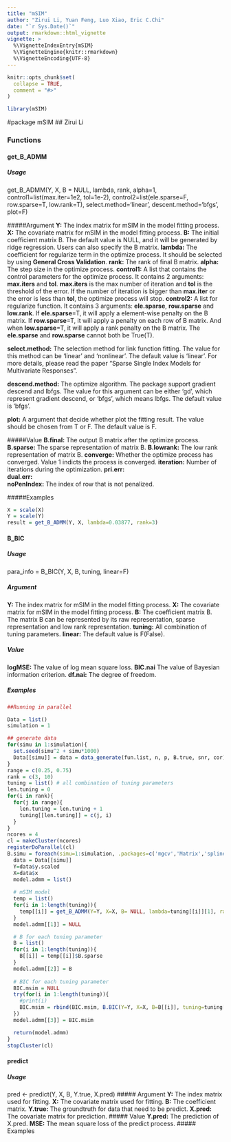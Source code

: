 ---
title: "mSIM"
author: "Zirui Li, Yuan Feng, Luo Xiao, Eric C.Chi"
date: "`r Sys.Date()`"
output: rmarkdown::html_vignette
vignette: >
  %\VignetteIndexEntry{mSIM}
  %\VignetteEngine{knitr::rmarkdown}
  %\VignetteEncoding{UTF-8}
---

```{r, include = FALSE}
knitr::opts_chunk$set(
  collapse = TRUE,
  comment = "#>"
)
```

```{r setup}
library(mSIM)
```


#package mSIM
## Zirui Li

### Functions

#### get_B_ADMM

##### Usage
get_B_ADMM(Y, X, B = NULL, lambda, rank, alpha=1, control1=list(max.iter=1e2, tol=1e-2), control2=list(ele.sparse=F, row.sparse=T, low.rank=T), select.method='linear', descent.method='bfgs', plot=F)

#####Argument
**Y:**  The index matrix for mSIM in the model fitting process.
**X:**  The covariate matrix for mSIM in the model fitting process.
**B:**  The initial coefficient matrix B. The default value is NULL, and it will be generated by ridge regression. Users can also specify the B matrix.
**lambda:**  The coefficient for regularize term in the optimize process. It should be selected by using **General Cross Validation**.
**rank:**  The rank of final B matrix.
**alpha:**  The step size in the optimize process.
**control1:**  A list that contains the control parameters for the optimize process. It contains 2 arguments: **max.iters** and **tol**. **max.iters** is the max number of iteration and **tol** is the threshold of the error. If the number of iteration is bigger than **max.iter** or the error is less than **tol**, the optimize process will stop.
**control2:**  A list for regularize function. It contains 3 arguments: **ele.sparse**, **row.sparse** and **low.rank**. If **ele.sparse**=T, it will apply a element-wise penalty on the B matrix. If **row.sparse**=T, it will apply a penalty on each row of B matrix. And when **low.sparse**=T, it will apply a rank penalty on the B matrix. The **ele.sparse** and **row.sparse** cannot both be True(T).

**select.method:**  The selection method for link function fitting. The value for this method can be 'linear' and 'nonlinear'. The default value is 'linear'. For more details, please read the paper "Sparse Single Index Models for Multivariate Responses".

**descend.method:**  The optimize algorithm. The package support gradient descend and lbfgs. The value for this argument can be either 'gd', which represent gradient descend, or 'bfgs', which means lbfgs. The default value is 'bfgs'.

**plot:**  A argument that decide whether plot the fitting result. The value should be chosen from T or F. The default value is F.

#####Value
**B.final:**  The output B matrix after the optimize process.
**B.sparse:**  The sparse representation of matrix B.
**B.lowrank:** The low rank representation of matrix B.
**converge:** Whether the optimize process has converged. Value 1 indicts the process is converged.
**iteration:** Number of iterations during the optimization.
**pri.err:**  
**dual.err:**  
**noPenIndex:**  The index of row that is not penalized.

#####Examples
```{R}
X = scale(X)
Y = scale(Y)
result = get_B_ADMM(Y, X, lambda=0.03877, rank=3)
```

#### B_BIC

##### Usage
para_info = B_BIC(Y, X, B, tuning, linear=F)

##### Argument
**Y:**  The index matrix for mSIM in the model fitting process.
**X:**  The covariate matrix for mSIM in the model fitting process.
**B:**  The coefficient matrix B. The matrix B can be represented by its raw representation, sparse representation and low rank representation.
**tuning:**  All combination of tuning parameters.
**linear:**  The default value is F(False).

##### Value
**logMSE:**  The value of log mean square loss.
**BIC.nai**  The value of Bayesian information criterion.
**df.nai:**  The degree of freedom.

##### Examples
```{r}
##Running in parallel

Data = list()
simulation = 1

## generate data
for(simu in 1:simulation){
  set.seed(simu^2 + simu*1000)
  Data[[simu]] = data = data_generate(fun.list, n, p, B.true, snr, cor)
}
range = c(0.25, 0.75)
rank = c(3, 10)
tuning = list() # all combination of tuning parameters
len.tuning = 0
for(i in rank){
  for(j in range){
    len.tuning = len.tuning + 1
    tuning[[len.tuning]] = c(j, i)
  }
} 
ncores = 4 
cl = makeCluster(ncores)
registerDoParallel(cl)
B.simu = foreach(simu=1:simulation, .packages=c('mgcv','Matrix','splines','gtools')) %dopar% {
  data = Data[[simu]]
  Y=data$y.scaled
  X=data$x
  model.admm = list()
  
  # mSIM model
  temp = list()
  for(i in 1:length(tuning)){
    temp[[i]] = get_B_ADMM(Y=Y, X=X, B= NULL, lambda=tuning[[i]][1], rank=tuning[[i]][2], alpha=1, control1=list(max.iter=5e1, tol=1e-3), select.method='linear', plot=F)
  }
  model.admm[[1]] = NULL

  # B for each tuning parameter
  B = list()
  for(i in 1:length(tuning)){
    B[[i]] = temp[[i]]$B.sparse
  }
  model.admm[[2]] = B
  
  # BIC for each tuning parameter
  BIC.msim = NULL
  try(for(i in 1:length(tuning)){
    #print(i)
    BIC.msim = rbind(BIC.msim, B.BIC(Y=Y, X=X, B=B[[i]], tuning=tuning[[i]], linear=F))
  })
  model.admm[[3]] = BIC.msim

  return(model.admm)
}
stopCluster(cl)
```

#### predict

##### Usage
pred <- predict(Y, X, B, Y.true, X.pred)
##### Argument
**Y:**  The index matrix used for fitting.
**X:** The covariate matrix used for fitting.
**B:**  The coefficient matrix.
**Y.true:**  The groundtruth for data that need to be predict.
**X.pred:**  The covariate matrix for prediction.
##### Value
**Y.pred:**  The prediction of X.pred.
**MSE:**   The mean square loss of the predict process.
##### Examples
```{r}

```
